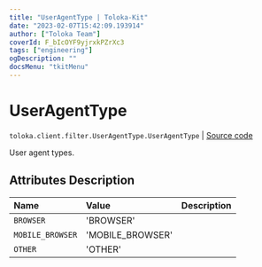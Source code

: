 ```yaml
---
title: "UserAgentType | Toloka-Kit"
date: "2023-02-07T15:42:09.193914"
author: ["Toloka Team"]
coverId: F_bIcOYF9yjrxkPZrXc3
tags: ["engineering"]
ogDescription: ""
docsMenu: "tkitMenu"
---
```


# UserAgentType
`toloka.client.filter.UserAgentType.UserAgentType` | [Source code](https://github.com/Toloka/toloka-kit/blob/v1.1.3/src/client/filter.py#L641)

User agent types.

## Attributes Description

| Name | Value | Description |
| :------| :-----------| :----------| 
`BROWSER`|'BROWSER'|
`MOBILE_BROWSER`|'MOBILE_BROWSER'|
`OTHER`|'OTHER'|